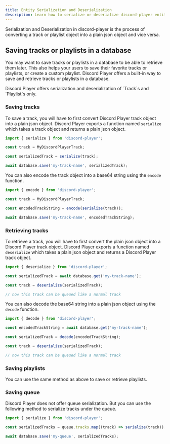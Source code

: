 ```yaml
---
title: Entity Serialization and Deserialization
description: Learn how to serialize or deserialize discord-player entities
---
```


Serialization and Deserialization in discord-player is the process of converting a track or playlist object into a plain json object and vice versa.

## Saving tracks or playlists in a database

You may want to save tracks or playlists in a database to be able to retrieve them later. This also helps your users to save their favorite tracks or playlists, or create a custom playlist. Discord Player offers a built-in way to save and retrieve tracks or playlists in a database.

<Callout>
  Discord Player offers serialization and deserialization of `Track`s and
  `Playlist`s only.
</Callout>

### Saving tracks

To save a track, you will have to first convert Discord Player track object into a plain json object. Discord Player exports a function named
`serialize` which takes a track object and returns a plain json object.

```js title="save-track.js"
import { serialize } from 'discord-player';

const track = MyDiscordPlayerTrack;

const serializedTrack = serialize(track);

await database.save('my-track-name', serializedTrack);
```

You can also encode the track object into a base64 string using the `encode` function.

```js title="save-track.js"
import { encode } from 'discord-player';

const track = MyDiscordPlayerTrack;

const encodedTrackString = encode(serialize(track));

await database.save('my-track-name', encodedTrackString);
```

### Retrieving tracks

To retrieve a track, you will have to first convert the plain json object into a Discord Player track object. Discord Player exports a function named `deserialize` which takes a plain json object and returns a Discord Player track object.

```js title="retrieve-track.js"
import { deserialize } from 'discord-player';

const serializedTrack = await database.get('my-track-name');

const track = deserialize(serializedTrack);

// now this track can be queued like a normal track
```

You can also decode the base64 string into a plain json object using the `decode` function.

```js title="retrieve-track.js"
import { decode } from 'discord-player';

const encodedTrackString = await database.get('my-track-name');

const serializedTrack = decode(encodedTrackString);

const track = deserialize(serializedTrack);

// now this track can be queued like a normal track
```

### Saving playlists

You can use the same method as above to save or retrieve playlists.

### Saving queue

Discord Player does not offer queue serialization. But you can use the following method to serialize tracks under the queue.

```js title="save-queue.js"
import { serialize } from 'discord-player';

const serializedTracks = queue.tracks.map((track) => serialize(track));

await database.save('my-queue', serializedTracks);
```
